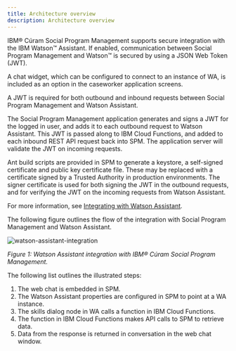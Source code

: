 ```yaml
---
title: Architecture overview
description: Architecture overview
--- 
```


IBM® Cúram Social Program Management supports secure integration with the IBM Watson™ Assistant. If enabled, communication between Social Program Management and Watson™ is secured by using a JSON Web Token (JWT).

A chat widget, which can be configured to connect to an instance of WA, is included as an option in the caseworker application screens.

A JWT is required for both outbound and inbound requests between Social Program Management and Watson Assistant.

The Social Program Management application generates and signs a JWT for the logged in user, and adds it to each outbound request to Watson Assistant.
This JWT is passed along to IBM Cloud Functions, and added to each inbound REST API request back into SPM. The application server will validate the JWT on incoming requests.

Ant build scripts are provided in SPM to generate a keystore, a self-signed certificate and public key certificate file.
These may be replaced with a certificate signed by a Trusted Authority in production environments.
The signer certificate is used for both signing the JWT in the outbound requests, and for verifying the JWT on the incoming requests from Watson Assistant.

For more information, see [Integrating with Watson Assistant](https:www.ibm.com/docs/spm/8.0.0?topic=applications-integrating-watson-assistant).

The following figure outlines the flow of the integration with Social Program Management and Watson Assistant.  

![watson-assistant-integration](../../images/watson-assistant-integration.png)

<Caption>

*Figure 1: Watson Assistant integration with IBM® Cúram Social Program Management.*

</Caption>

The following list outlines the illustrated steps:

1. The web chat is embedded in SPM.
2. The Watson Assistant properties are configured in SPM to point at a WA instance.
3. The skills dialog node in WA calls a function in IBM Cloud Functions.
4. The function in IBM Cloud Functions makes API calls to SPM to retrieve data.
5. Data from the response is returned in conversation in the web chat window.

